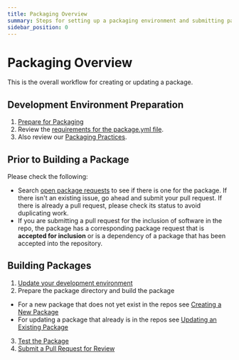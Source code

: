 ```yaml
---
title: Packaging Overview
summary: Steps for setting up a packaging environment and submitting packages
sidebar_position: 0
---
```



<MigrationWarning/>

# Packaging Overview

This is the overall workflow for creating or updating a package.

## Development Environment Preparation

1. [Prepare for Packaging](prepare-for-packaging.mdx)
2. Review the [requirements for the package.yml file](docs/packaging/package.yml.md).
3. Also review our [Packaging Practices](docs/packaging/packaging-practices.md).

## Prior to Building a Package

Please check the following:

- Search [open package requests](https://github.com/getsolus/packages/issues?q=label%3A%22Package+Request%22) to see if there is one for the package. If there isn't an existing issue, go ahead and submit your pull request. If there is already a pull request, please check its status to avoid duplicating work.
- If you are submitting a pull request for the inclusion of software in the repo, the package has a corresponding package request that is **accepted for inclusion** or is a dependency of a package that has been accepted into the repository.

## Building Packages

1. [Update your development environment](update-dev-environment.md)
2. Prepare the package directory and build the package
  * For a new package that does not yet exist in the repos see [Creating a New Package](creating-a-new-package.md)
  * For updating a package that already is in the repos see [Updating an Existing Package](updating-an-existing-package.md)
3. [Test the Package](testing-a-package.md)
4. [Submit a Pull Request for Review](submitting-a-pull-request.md)